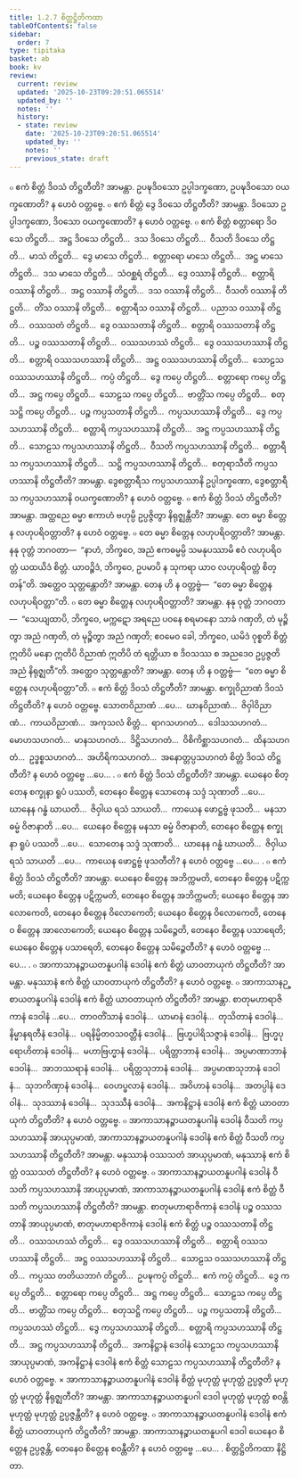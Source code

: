 ```yaml
---
title: 1.2.7 စိတ္တဋ္ဌိတိကထာ
tableOfContents: false
sidebar:
  order: 7
type: tipitaka
basket: ab
book: kv
review:
  current: review
  updated: '2025-10-23T09:20:51.065514'
  updated_by: ''
  notes: ''
  history:
  - state: review
    date: '2025-10-23T09:20:51.065514'
    updated_by: ''
    notes: ''
    previous_state: draft
---
```



<ReviewStatus review={frontmatter.review} showDetails={true} />

<HypothesisAnnotation frontmatter={frontmatter} />

<DynamicBreadcrumb />

<Division number="335" book="kv" e="ch" v="32" p="156">

<Paragraph number="987" book="kv">
๐ ဧကံ စိတ္တံ ဒိဝသံ တိဋ္ဌတီတိ? အာမန္တာ. ဥပဍ္ဎဒိဝသော ဥပ္ပါဒက္ခဏော, ဥပဍ္ဎဒိဝသော ဝယက္ခဏောတိ? န ဟေဝံ ဝတ္တဗ္ဗေ.
</Paragraph>

<Paragraph number="988" book="kv">
๐ ဧကံ စိတ္တံ ဒွေ ဒိဝသေ တိဋ္ဌတီတိ? အာမန္တာ. ဒိဝသော ဥပ္ပါဒက္ခဏော, ဒိဝသော ဝယက္ခဏောတိ? န ဟေဝံ ဝတ္တဗ္ဗေ.
</Paragraph>

<Paragraph number="989" book="kv">
๐ ဧကံ စိတ္တံ စတ္တာရော ဒိဝသေ တိဋ္ဌတိ…  အဋ္ဌ ဒိဝသေ တိဋ္ဌတိ…  ဒသ ဒိဝသေ တိဋ္ဌတိ…  ဝီသတိ ဒိဝသေ တိဋ္ဌတိ…  မာသံ တိဋ္ဌတိ…  ဒွေ မာသေ တိဋ္ဌတိ…  စတ္တာရော မာသေ တိဋ္ဌတိ…  အဋ္ဌ မာသေ တိဋ္ဌတိ…  ဒသ မာသေ တိဋ္ဌတိ…  သံဝစ္ဆရံ တိဋ္ဌတိ…  ဒွေ ဝဿာနိ တိဋ္ဌတိ…  စတ္တာရိ ဝဿာနိ တိဋ္ဌတိ…  အဋ္ဌ ဝဿာနိ တိဋ္ဌတိ…  ဒသ ဝဿာနိ တိဋ္ဌတိ…  ဝီသတိ ဝဿာနိ တိဋ္ဌတိ…  တိံသ ဝဿာနိ တိဋ္ဌတိ…  စတ္တာရီသ ဝဿာနိ တိဋ္ဌတိ…  ပညာသ ဝဿာနိ တိဋ္ဌတိ…  ဝဿသတံ တိဋ္ဌတိ…  ဒွေ ဝဿသတာနိ တိဋ္ဌတိ…  စတ္တာရိ ဝဿသတာနိ တိဋ္ဌတိ…  ပဉ္စ ဝဿသတာနိ တိဋ္ဌတိ…  ဝဿသဟဿံ တိဋ္ဌတိ…  ဒွေ ဝဿသဟဿာနိ တိဋ္ဌတိ…  စတ္တာရိ ဝဿသဟဿာနိ တိဋ္ဌတိ…  အဋ္ဌ ဝဿသဟဿာနိ တိဋ္ဌတိ…  သောဠသ ဝဿသဟဿာနိ တိဋ္ဌတိ…  ကပ္ပံ တိဋ္ဌတိ…  ဒွေ ကပ္ပေ တိဋ္ဌတိ…  စတ္တာရော ကပ္ပေ တိဋ္ဌတိ…  အဋ္ဌ ကပ္ပေ တိဋ္ဌတိ…  သောဠသ ကပ္ပေ တိဋ္ဌတိ…  ဗာတ္တိံသ ကပ္ပေ တိဋ္ဌတိ…  စတုသဋ္ဌိ ကပ္ပေ တိဋ္ဌတိ…  ပဉ္စ ကပ္ပသတာနိ တိဋ္ဌတိ…  ကပ္ပသဟဿာနိ တိဋ္ဌတိ…  ဒွေ ကပ္ပသဟဿာနိ တိဋ္ဌတိ…  စတ္တာရိ ကပ္ပသဟဿာနိ တိဋ္ဌတိ…  အဋ္ဌ ကပ္ပသဟဿာနိ တိဋ္ဌတိ…  သောဠသ ကပ္ပသဟဿာနိ တိဋ္ဌတိ…  ဝီသတိ ကပ္ပသဟဿာနိ တိဋ္ဌတိ…  စတ္တာရီသ ကပ္ပသဟဿာနိ တိဋ္ဌတိ…  သဋ္ဌိ ကပ္ပသဟဿာနိ တိဋ္ဌတိ…  စတုရာသီတိ ကပ္ပသဟဿာနိ တိဋ္ဌတီတိ? အာမန္တာ. ဒွေစတ္တာရီသ ကပ္ပသဟဿာနိ ဥပ္ပါဒက္ခဏော, ဒွေစတ္တာရီသ ကပ္ပသဟဿာနိ ဝယက္ခဏောတိ? န ဟေဝံ ဝတ္တဗ္ဗေ.
</Paragraph>

<Paragraph number="990" book="kv">
๐ ဧကံ စိတ္တံ ဒိဝသံ တိဋ္ဌတီတိ? အာမန္တာ. အတ္ထညေ ဓမ္မာ ဧကာဟံ ဗဟုမ္ပိ ဥပ္ပဇ္ဇိတွာ နိရုဇ္ဈန္တီတိ? အာမန္တာ. တေ ဓမ္မာ စိတ္တေန လဟုပရိဝတ္တာတိ? န ဟေဝံ ဝတ္တဗ္ဗေ.
</Paragraph>

<Paragraph number="991" book="kv">
๐ တေ ဓမ္မာ စိတ္တေန လဟုပရိဝတ္တာတိ? အာမန္တာ. နနု ဝုတ္တံ ဘဂဝတာ—  “နာဟံ, ဘိက္ခဝေ, အညံ ဧကဓမ္မမ္ပိ သမနုပဿာမိ ဧဝံ လဟုပရိဝတ္တံ ယထယိဒံ စိတ္တံ. ယာဝဉ္စိဒံ, ဘိက္ခဝေ, ဥပမာပိ န သုကရာ ယာဝ လဟုပရိဝတ္တံ စိတ္တန်”တိ. အတ္ထေဝ သုတ္တန္တောတိ? အာမန္တာ. တေန ဟိ န ဝတ္တဗ္ဗံ—  “တေ ဓမ္မာ စိတ္တေန လဟုပရိဝတ္တာ”တိ.
</Paragraph>

<Paragraph number="992" book="kv">
๐ တေ ဓမ္မာ စိတ္တေန လဟုပရိဝတ္တာတိ? အာမန္တာ. နနု ဝုတ္တံ ဘဂဝတာ—  “သေယျထာပိ, ဘိက္ခဝေ, မက္ကဋော အရညေ ပဝနေ စရမာနော သာခံ ဂဏှတိ, တံ မုဉ္စိတွာ အညံ ဂဏှတိ, တံ မုဉ္စိတွာ အညံ ဂဏှတိ; ဧဝမေဝ ခေါ, ဘိက္ခဝေ, ယမိဒံ ဝုစ္စတိ စိတ္တံ ဣတိပိ မနော ဣတိပိ ဝိညာဏံ ဣတိပိ တံ ရတ္တိယာ စ ဒိဝသဿ စ အညဒေဝ ဥပ္ပဇ္ဇတိ အညံ နိရုဇ္ဈတီ”တိ. အတ္ထေဝ သုတ္တန္တောတိ? အာမန္တာ. တေန ဟိ န ဝတ္တဗ္ဗံ—  “တေ ဓမ္မာ စိတ္တေန လဟုပရိဝတ္တာ”တိ.
</Paragraph>

</Division>
<Division number="336" book="kv" e="ch" v="32" p="158">

<Paragraph number="993" book="kv">
๐ ဧကံ စိတ္တံ ဒိဝသံ တိဋ္ဌတီတိ? အာမန္တာ. စက္ခုဝိညာဏံ ဒိဝသံ တိဋ္ဌတီတိ? န ဟေဝံ ဝတ္တဗ္ဗေ. သောတဝိညာဏံ …ပေ…  ဃာနဝိညာဏံ…  ဇိဝှါဝိညာဏံ…  ကာယဝိညာဏံ…  အကုသလံ စိတ္တံ…  ရာဂသဟဂတံ…  ဒေါသသဟဂတံ…  မောဟသဟဂတံ…  မာနသဟဂတံ…  ဒိဋ္ဌိသဟဂတံ…  ဝိစိကိစ္ဆာသဟဂတံ…  ထိနသဟဂတံ…  ဥဒ္ဓစ္စသဟဂတံ…  အဟိရိကသဟဂတံ…  အနောတ္တပ္ပသဟဂတံ စိတ္တံ ဒိဝသံ တိဋ္ဌတီတိ? န ဟေဝံ ဝတ္တဗ္ဗေ …ပေ… .
</Paragraph>

<Paragraph number="994" book="kv">
๐ ဧကံ စိတ္တံ ဒိဝသံ တိဋ္ဌတီတိ? အာမန္တာ. ယေနေဝ စိတ္တေန စက္ခုနာ ရူပံ ပဿတိ, တေနေဝ စိတ္တေန သောတေန သဒ္ဒံ သုဏာတိ …ပေ…  ဃာနေန ဂန္ဓံ ဃာယတိ…  ဇိဝှါယ ရသံ သာယတိ…  ကာယေန ဖောဋ္ဌဗ္ဗံ ဖုသတိ…  မနသာ ဓမ္မံ ဝိဇာနာတိ …ပေ…  ယေနေဝ စိတ္တေန မနသာ ဓမ္မံ ဝိဇာနာတိ, တေနေဝ စိတ္တေန စက္ခုနာ ရူပံ ပဿတိ …ပေ…  သောတေန သဒ္ဒံ သုဏာတိ…  ဃာနေန ဂန္ဓံ ဃာယတိ…  ဇိဝှါယ ရသံ သာယတိ …ပေ…  ကာယေန ဖောဋ္ဌဗ္ဗံ ဖုသတီတိ? န ဟေဝံ ဝတ္တဗ္ဗေ …ပေ… .
</Paragraph>

<Paragraph number="995" book="kv">
๐ ဧကံ စိတ္တံ ဒိဝသံ တိဋ္ဌတီတိ? အာမန္တာ. ယေနေဝ စိတ္တေန အဘိက္ကမတိ, တေနေဝ စိတ္တေန ပဋိက္ကမတိ; ယေနေဝ စိတ္တေန ပဋိက္ကမတိ, တေနေဝ စိတ္တေန အဘိက္ကမတိ; ယေနေဝ စိတ္တေန အာလောကေတိ, တေနေဝ စိတ္တေန ဝိလောကေတိ; ယေနေဝ စိတ္တေန ဝိလောကေတိ, တေနေဝ စိတ္တေန အာလောကေတိ; ယေနေဝ စိတ္တေန သမိဉ္ဇေတိ, တေနေဝ စိတ္တေန ပသာရေတိ; ယေနေဝ စိတ္တေန ပသာရေတိ, တေနေဝ စိတ္တေန သမိဉ္ဇေတီတိ? န ဟေဝံ ဝတ္တဗ္ဗေ …ပေ… .
</Paragraph>

</Division>
<Division number="337" book="kv" e="ch" v="32" p="159">

<Paragraph number="996" book="kv">
๐ အာကာသာနဉ္စာယတနူပဂါနံ ဒေဝါနံ ဧကံ စိတ္တံ ယာဝတာယုကံ တိဋ္ဌတီတိ? အာမန္တာ. မနုဿာနံ ဧကံ စိတ္တံ ယာဝတာယုကံ တိဋ္ဌတီတိ? န ဟေဝံ ဝတ္တဗ္ဗေ.
</Paragraph>

<Paragraph number="997" book="kv">
๐ အာကာသာနဉ္စာယတနူပဂါနံ ဒေဝါနံ ဧကံ စိတ္တံ ယာဝတာယုကံ တိဋ္ဌတီတိ? အာမန္တာ. စာတုမဟာရာဇိကာနံ ဒေဝါနံ …ပေ…  တာဝတိံသာနံ ဒေဝါနံ…  ယာမာနံ ဒေဝါနံ…  တုသိတာနံ ဒေဝါနံ…  နိမ္မာနရတီနံ ဒေဝါနံ…  ပရနိမ္မိတဝသဝတ္တီနံ ဒေဝါနံ…  ဗြဟ္မပါရိသဇ္ဇာနံ ဒေဝါနံ…  ဗြဟ္မပုရောဟိတာနံ ဒေဝါနံ…  မဟာဗြဟ္မာနံ ဒေဝါနံ…  ပရိတ္တာဘာနံ ဒေဝါနံ…  အပ္ပမာဏာဘာနံ ဒေဝါနံ…  အာဘဿရာနံ ဒေဝါနံ…  ပရိတ္တသုဘာနံ ဒေဝါနံ…  အပ္ပမာဏသုဘာနံ ဒေဝါနံ…  သုဘကိဏှာနံ ဒေဝါနံ…  ဝေဟပ္ဖလာနံ ဒေဝါနံ…  အဝိဟာနံ ဒေဝါနံ…  အတပ္ပါနံ ဒေဝါနံ…  သုဒဿာနံ ဒေဝါနံ…  သုဒဿီနံ ဒေဝါနံ…  အကနိဋ္ဌာနံ ဒေဝါနံ ဧကံ စိတ္တံ ယာဝတာယုကံ တိဋ္ဌတီတိ? န ဟေဝံ ဝတ္တဗ္ဗေ.
</Paragraph>

<Paragraph number="998" book="kv">
๐ အာကာသာနဉ္စာယတနူပဂါနံ ဒေဝါနံ ဝီသတိ ကပ္ပသဟဿာနိ အာယုပ္ပမာဏံ, အာကာသာနဉ္စာယတနူပဂါနံ ဒေဝါနံ ဧကံ စိတ္တံ ဝီသတိ ကပ္ပသဟဿာနိ တိဋ္ဌတီတိ? အာမန္တာ. မနုဿာနံ ဝဿသတံ အာယုပ္ပမာဏံ, မနုဿာနံ ဧကံ စိတ္တံ ဝဿသတံ တိဋ္ဌတီတိ? န ဟေဝံ ဝတ္တဗ္ဗေ.
</Paragraph>

<Paragraph number="999" book="kv">
๐ အာကာသာနဉ္စာယတနူပဂါနံ ဒေဝါနံ ဝီသတိ ကပ္ပသဟဿာနိ အာယုပ္ပမာဏံ, အာကာသာနဉ္စာယတနူပဂါနံ ဒေဝါနံ ဧကံ စိတ္တံ ဝီသတိ ကပ္ပသဟဿာနိ တိဋ္ဌတီတိ? အာမန္တာ. စာတုမဟာရာဇိကာနံ ဒေဝါနံ ပဉ္စ ဝဿသတာနိ အာယုပ္ပမာဏံ, စာတုမဟာရာဇိကာနံ ဒေဝါနံ ဧကံ စိတ္တံ ပဉ္စ ဝဿသတာနိ တိဋ္ဌတိ…  ဝဿသဟဿံ တိဋ္ဌတိ…  ဒွေ ဝဿသဟဿာနိ တိဋ္ဌတိ…  စတ္တာရိ ဝဿသဟဿာနိ တိဋ္ဌတိ…  အဋ္ဌ ဝဿသဟဿာနိ တိဋ္ဌတိ…  သောဠသ ဝဿသဟဿာနိ တိဋ္ဌတိ…  ကပ္ပဿ တတိယဘာဂံ တိဋ္ဌတိ…  ဥပဍ္ဎကပ္ပံ တိဋ္ဌတိ…  ဧကံ ကပ္ပံ တိဋ္ဌတိ…  ဒွေ ကပ္ပေ တိဋ္ဌတိ…  စတ္တာရော ကပ္ပေ တိဋ္ဌတိ…  အဋ္ဌ ကပ္ပေ တိဋ္ဌတိ…  သောဠသ ကပ္ပေ တိဋ္ဌတိ…  ဗာတ္တိံသ ကပ္ပေ တိဋ္ဌတိ…  စတုသဋ္ဌိ ကပ္ပေ တိဋ္ဌတိ…  ပဉ္စ ကပ္ပသတာနိ တိဋ္ဌတိ…  ကပ္ပသဟဿံ တိဋ္ဌတိ…  ဒွေ ကပ္ပသဟဿာနိ တိဋ္ဌတိ…  စတ္တာရိ ကပ္ပသဟဿာနိ တိဋ္ဌတိ…  အဋ္ဌ ကပ္ပသဟဿာနိ တိဋ္ဌတိ…  အကနိဋ္ဌာနံ ဒေဝါနံ သောဠသ ကပ္ပသဟဿာနိ အာယုပ္ပမာဏံ, အကနိဋ္ဌာနံ ဒေဝါနံ ဧကံ စိတ္တံ သောဠသ ကပ္ပသဟဿာနိ တိဋ္ဌတီတိ? န ဟေဝံ ဝတ္တဗ္ဗေ.
</Paragraph>

<Paragraph number="1000" book="kv">
× အာကာသာနဉ္စာယတနူပဂါနံ ဒေဝါနံ စိတ္တံ မုဟုတ္တံ မုဟုတ္တံ ဥပ္ပဇ္ဇတိ မုဟုတ္တံ မုဟုတ္တံ နိရုဇ္ဈတီတိ? အာမန္တာ. အာကာသာနဉ္စာယတနူပဂါ ဒေဝါ မုဟုတ္တံ မုဟုတ္တံ စဝန္တိ မုဟုတ္တံ မုဟုတ္တံ ဥပ္ပဇ္ဇန္တီတိ? န ဟေဝံ ဝတ္တဗ္ဗေ.
</Paragraph>

<Paragraph number="1001" book="kv">
๐ အာကာသာနဉ္စာယတနူပဂါနံ ဒေဝါနံ ဧကံ စိတ္တံ ယာဝတာယုကံ တိဋ္ဌတီတိ? အာမန္တာ. အာကာသာနဉ္စာယတနူပဂါ ဒေဝါ ယေနေဝ စိတ္တေန ဥပ္ပဇ္ဇန္တိ, တေနေဝ စိတ္တေန စဝန္တီတိ? န ဟေဝံ ဝတ္တဗ္ဗေ …ပေ… .

</Paragraph>
</Division>

<Paragraph number="1002" type="center" book="kv">
စိတ္တဋ္ဌိတိကထာ နိဋ္ဌိတာ.
</Paragraph>